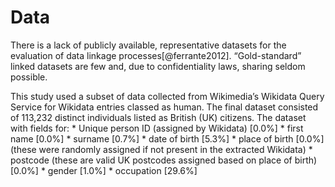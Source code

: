 # Data {#data}

There is a lack of publicly available, representative datasets for the 
evaluation of data linkage processes[@ferrante2012]. "Gold-standard" linked 
datasets are few and, due to confidentiality laws, sharing seldom possible.

This study used a subset of data collected from Wikimedia's Wikidata Query Service for 
Wikidata entries classed as human. The final dataset consisted of 113,232
distinct individuals listed as British (UK) citizens. The dataset with fields for:
* Unique person ID (assigned by Wikidata) [0.0%]
* first name [0.0%]
* surname [0.7%]
* date of birth [5.3%]
* place of birth [0.0%] (these were randomly assigned if not present in the extracted Wikidata)
* postcode (these are valid UK postcodes assigned based on place of birth) [0.0%]
* gender [1.0%]
* occupation [29.6%]
